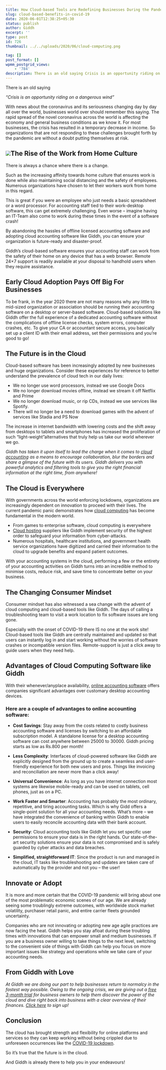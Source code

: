 ```yaml
---
title: How Cloud-based Tools are Redefining Businesses During the Pandemic?
slug: cloud-based-benefits-in-covid-19
date: 2020-06-01T12:38:25+05:30
status: publish
author: Giddh
excerpt: ''
type: post
id: 726
thumbnail: ../../uploads/2020/06/cloud-computing.png

tag: []
post_format: []
wpmm_postgrid_views:
    - '784'
description: There is an old saying Crisis is an opportunity riding on a dangerous wind
---
```

There is an old saying

*“Crisis is an opportunity riding on a dangerous wind”*

With news about the coronavirus and its seriousness changing day by day all over the world, businesses world over should remember this saying. The rapid spread of the novel coronavirus across the world is affecting the economy and general business conditions as we know it. For most businesses, the crisis has resulted in a temporary decrease in income. So organizations that are not responding to these challenges brought forth by the pandemic are without a doubt putting themselves at risk.

<img src = "../../uploads/2020/06/cloud-computing-300x242-1.png" />The Rise of the Work from Home Culture
--------------------------------------

There is always a chance where there is a change.

Such as the increasing affinity towards home culture that ensures work is done while also maintaining social distancing and the safety of employees. Numerous organizations have chosen to let their workers work from home in this regard.

This is great if you were an employee who just needs a basic spreadsheet or a word processor. For accounting staff tied to their work-desktop software, this can get extremely challenging. Even worse – imagine having an IT-Team also come to work during these times in the event of a software crash!

By abandoning the hassles of offline licensed accounting software and adopting cloud accounting software like Giddh, you can ensure your organization is future-ready and disaster-proof.

Giddh’s cloud-based software ensures your accounting staff can work from the safety of their home on any device that has a web browser. Remote 24×7 support is readily available at your disposal to handhold users when they require assistance.

Early Cloud Adoption Pays Off Big For Businesses
------------------------------------------------

To be frank, in the year 2020 there are not many reasons why any little to mid-sized organization or association should be running their accounting software on a desktop or server-based software. Cloud-based solutions like Giddh offer the full experience of a dedicated accounting software without the complications of offline license checks, system errors, computer crashes, etc. To give your CA or accountant secure access, you basically set up a client ID with their email address, set their permissions and you’re good to go!

The Future is in the Cloud
--------------------------

Cloud-based software has been increasingly adopted by new businesses and huge organizations. Consider these experiences for reference to better understand the prevalence of cloud tech in our daily lives:

- We no longer use word processors, instead we use Google Docs
- We no longer download movies offline, instead we stream it off Netflix and Prime
- We no longer download music, or rip CDs, instead we use services like Spotify.
- There will no longer be a need to download games with the advent of services like Stadia and PS Now

The increase in internet bandwidth with lowering costs and the shift away from desktops to tablets and smartphones has increased the proliferation of such “light-weight”alternatives that truly help us take our world wherever we go.

*Giddh has taken it upon itself to lead the charge when it comes to* [*cloud accounting*](https://giddh.com) *as a means to encourage collaboration, blur the borders and share a glimpse of the future with its users. Giddh delivers you with powerful analytics and filtering tools to give you the right financial information at the right time, from anywhere!*

The Cloud is Everywhere
-----------------------

With governments across the world enforcing lockdowns, organizations are increasingly dependent on innovation to proceed with their lives. The current pandemic panic demonstrates how [cloud computing](https://giddh.com/cloud-accounting-software) has become fundamental in the modern world.

- From games to enterprise software, cloud computing is everywhere
- [Cloud hosting](https://giddh.com/security/) suppliers like Giddh implement security of the highest order to safeguard your information from cyber-attacks.
- Numerous hospitals, healthcare institutions, and government health service organizations have digitized and carried their information to the cloud to upgrade benefits and expand patient outcomes.

With your accounting systems in the cloud, performing a few or the entirety of your accounting activities on Giddh turns into an incredible method to minimise costs, reduce risk, and save time to concentrate better on your business.

The Changing Consumer Mindset
-----------------------------

Consumer mindset has also witnessed a sea change with the advent of cloud computing and cloud-based tools like Giddh. The days of calling a troubleshooting team to visit a work location to fix software issues are long gone.

Especially with the onset of COVID-19 there IS no one at the work site! Cloud-based tools like Giddh are centrally maintained and updated so that users can instantly log in and start working without the worries of software crashes or incompatible version files. Remote-support is just a click away to guide users when they need help.

Advantages of Cloud Computing Software like Giddh
-------------------------------------------------

With their whenever/anyplace availability, [online accounting software](https://giddh.com/blog/benefits-of-cloud-based-accounting-software/) offers companies significant advantages over customary desktop accounting devices.

### **Here are a couple of advantages to online accounting software:**

- **Cost Savings**: Stay away from the costs related to costly business accounting software and licenses by switching to an affordable subscription model. A standalone license for a desktop accounting software can cost anywhere between 25000 to 30000. Giddh pricing starts as low as Rs.800 per month!

- **Less Complexity**: Interfaces of cloud-powered software like Giddh are explicitly designed from the ground up to create a seamless and user-friendly experience for both new users and pros. Things like invoicing and reconciliation are never more than a click away!

- **Universal Convenience**: As long as you have internet connection most systems are likewise mobile-ready and can be used on tablets, cell phones, just as on a PC.

- **Work Faster and Smarter**: Accounting has probably the most ordinary, repetitive, and tiring accounting tasks. Which is why Gidd offers a single-point solution for all your accounting needs. What’s more – we have integrated the convenience of banking within Giddh to enable users to easily reconcile accounting data with their bank account.

- **Security**: Cloud accounting tools like Giddh let you set specific user permissions to ensure your data is in the right hands. Our state-of-the-art security solutions ensure your data is not compromised and is safely guarded by cyber attacks and data breaches.

- **Simplified, straightforward IT**: Since the product is run and managed in the cloud, IT tasks like troubleshooting and updates are taken care of automatically by the provider and not you – the user!

Innovate or Adopt
-----------------

It is more and more certain that the COVID-19 pandemic will bring about one of the most problematic economic scenes of our age. We are already seeing some troublingly extreme outcomes, with worldwide stock market volatility, purchaser retail panic, and entire carrier fleets grounded uncertainty.

Companies who are not innovating or adopting new age agile practices are now facing the heat. Giddh helps you stay afloat during these troubling times with innovations that can empower small and medium businesses. If you are a business owner willing to take things to the next level, switching to the convenient side of things with Giddh can help you focus on more important issues like strategy and operations while we take care of your accounting needs.

From Giddh with Love
--------------------

*At Giddh we are doing our part to help businesses return to normalcy in the fastest way possible. Owing to the ongoing crisis, we are giving out a* [*free 3-month trial*](https://giddh.com/pricing/) *for business owners to help them discover the power of the cloud and dive right back into business with a clear overview of their finances.* [*Click here*](https://giddh.com/signup/) *to sign up!*

Conclusion
----------

The cloud has brought strength and flexibility for online platforms and services so they can keep working without being crippled due to unforeseen occurrences like the [COVID-19 lockdown](https://giddh.com/blog/covid-19-impacts-on-financial-accounting/).

So it’s true that the future is in the cloud.

And Giddh is already there to help you in your endeavours!